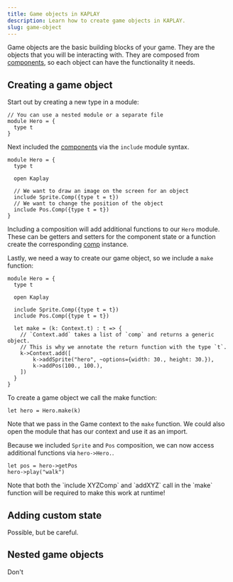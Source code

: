 ```yaml
---
title: Game objects in KAPLAY
description: Learn how to create game objects in KAPLAY.
slug: game-object
---
```



Game objects are the basic building blocks of your game. They are the objects that you will be interacting with.
They are composed from [components](./components), so each object can have the functionality it needs.

## Creating a game object

Start out by creating a new type in a module:

```ReScript
// You can use a nested module or a separate file
module Hero = {
  type t
}
```

Next included the [components](./components) via the `include` module syntax.

```ReScript
module Hero = {
  type t

  open Kaplay

  // We want to draw an image on the screen for an object
  include Sprite.Comp({type t = t})
  // We want to change the position of the object
  include Pos.Comp({type t = t})
}
```

Including a composition will add additional functions to our `Hero` module.
These can be getters and setters for the component state or a function create the corresponding [comp]() instance.

Lastly, we need a way to create our game object, so we include a `make` function:

```ReScript
module Hero = {
  type t

  open Kaplay

  include Sprite.Comp({type t = t})
  include Pos.Comp({type t = t})

  let make = (k: Context.t) : t => {
    // `Context.add` takes a list of `comp` and returns a generic object.
    // This is why we annotate the return function with the type `t`.
    k->Context.add([
        k->addSprite("hero", ~options={width: 30., height: 30.}),
        k->addPos(100., 100.),
    ])
  }
}
```

To create a game object we call the make function:

```ReScript
let hero = Hero.make(k)
```

Note that we pass in the Game context to the `make` function.
We could also open the module that has our context and use it as an import.

Because we included `Sprite` and `Pos` composition, we can now access additional functions via `hero->Hero.`.

```ReScript
let pos = hero->getPos
hero->play("walk")
```

<Aside type="caution">
  Note that both the `include XYZComp` and `addXYZ` call in the `make` function
  will be required to make this work at runtime!
</Aside>

## Adding custom state

Possible, but be careful.

## Nested game objects

Don't
